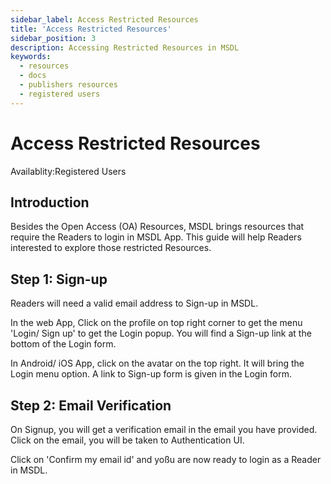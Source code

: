 ```yaml
---
sidebar_label: Access Restricted Resources
title: 'Access Restricted Resources'
sidebar_position: 3
description: Accessing Restricted Resources in MSDL
keywords:
  - resources
  - docs
  - publishers resources
  - registered users
---
```



# Access Restricted Resources

<div className="badge badge--primary heading-badge">Availablity:Registered Users</div>

## Introduction

Besides the Open Access (OA) Resources, MSDL brings resources that require the Readers to login in MSDL App. This guide
will help Readers interested to explore those restricted Resources.

## Step 1: Sign-up

Readers will need a valid email address to Sign-up in MSDL.

In the web App, Click on the profile on top right corner to get the menu 'Login/ Sign up' to get the Login popup. You
will find a Sign-up link at the bottom of the Login form.

<Thumbnail src="/img/getting-started/signup.png" alt="Signup MSDL" width="460px" />

In Android/ iOS App, click on the avatar on the top right. It will bring the Login menu option. A link to Sign-up form
is given in the Login form.

<Thumbnail src="/img/getting-started/mobile-signup.png" alt="Mobile Signup MSDL" width="460px" />

## Step 2: Email Verification

On Signup, you will get a verification email in the email you have provided. Click on the email, you will be taken to
Authentication UI.

Click on 'Confirm my email id' and yoßu are now ready to login as a Reader in MSDL.
